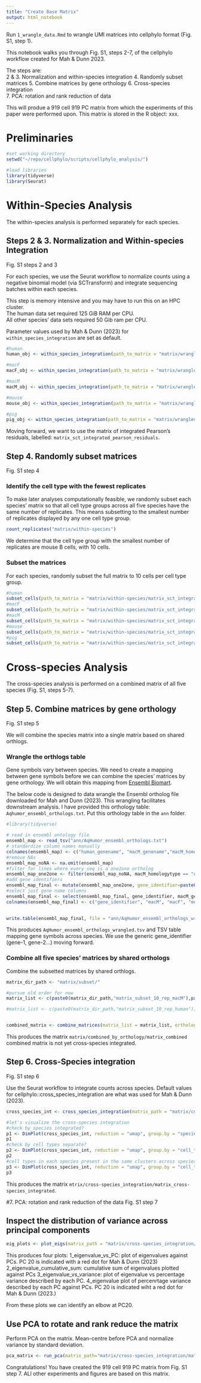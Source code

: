 ```yaml
---
title: "Create Base Matrix"
output: html_notebook
---
```


Run `1_wrangle_data.Rmd` to wrangle UMI matrices into cellphylo format (Fig. S1, step 1).

This notebook walks you through Fig. S1, steps 2-7, of the cellphylo workflow created for Mah & Dunn 2023. 

The steps are:  
2 & 3. Normalization and within-species integration
4. Randomly subset matrices
5. Combine matrices by gene orthology 
6. Cross-species integration  
7. PCA: rotation and rank reduction of data  

This will produe a 919 cell 919 PC matrix from which the experiments of this paper were performed upon. This matrix is stored in the R object: xxx.  


# Preliminaries
```r
#set working directory
setwd("~/repo/cellphylo/scripts/cellphylo_analysis/")

#load libraries
library(tidyverse)
library(Seurat)
```


# Within-Species Analysis
The within-species analysis is performed separately for each species. 

## Steps 2 & 3. Normalization and Within-species Integration  
Fig. S1 steps 2 and 3

For each species, we use the Seurat workflow to normalize counts using a negative binomial model (via SCTransform) and integrate sequencing batches within each species.    

This step is memory intensive and you may have to run this on an HPC cluster.  
The human data set required 125 GiB RAM per CPU.  
All other species' data sets required 50 Gib ram per CPU.

Parameter values used by Mah & Dunn (2023) for `within_species_integration` are set as default.  

```r

#human
human_obj <- within_species_integration(path_to_matrix = "matrix/wrangled/matrix_wrangled_humanF", n_features=3000, k_weight = 100, print=TRUE)

#macF
macF_obj <- within_species_integration(path_to_matrix = "matrix/wrangled/matrix_wrangled_macF", n_features=3000, k_weight = 100, print=TRUE)

#macM
macM_obj <- within_species_integration(path_to_matrix = "matrix/wrangled/matrix_wrangled_macM", n_features=3000, k_weight = 100, print=TRUE)

#mouse
mouse_obj <- within_species_integration(path_to_matrix = "matrix/wrangled/matrix_wrangled_mouse", n_features=3000, k_weight = 100, print=TRUE)

#pig
pig_obj <- within_species_integration(path_to_matrix = "matrix/wrangled/matrix_wrangled_pigF", n_features=3000, k_weight = 100, print=TRUE)

```

Moving forward, we want to use the matrix of integrated Pearson's residuals, labelled: `matrix_sct_integrated_pearson_residuals`.  

## Step 4. Randomly subset matrices  
Fig. S1 step 4

### Identify the cell type with the fewest replicates
To make later analyses computationally feasible, we randomly subset each species' matrix so that all cell type groups across all five species have the same number of replicates. This means subsetting to the smallest number of replicates displayed by any one cell type group.  

```r

count_replicates("matrix/within-species")

```

We determine that the cell type group with the smallest number of replicates are mouse B cells, with 10 cells.  

### Subset the matrices 

For each species, randomly subset the full matrix to 10 cells per cell type group.  
```r
#human
subset_cells(path_to_matrix = "matrix/within-species/matrix_sct_integrated_pearson_residuals_human", n_reps = 10, print=TRUE)
#macF
subset_cells(path_to_matrix = "matrix/within-species/matrix_sct_integrated_pearson_residuals_macF", n_reps = 10, print=TRUE)
#macM
subset_cells(path_to_matrix = "matrix/within-species/matrix_sct_integrated_pearson_residuals_macM", n_reps = 10, print=TRUE)
#mouse
subset_cells(path_to_matrix = "matrix/within-species/matrix_sct_integrated_pearson_residuals_mouse", n_reps = 10, print=TRUE)
#pig
subset_cells(path_to_matrix = "matrix/within-species/matrix_sct_integrated_pearson_residuals_pig", n_reps = 10, print=TRUE)

```

# Cross-species Analysis
The cross-species analysis is performed on a combined matrix of all five species (Fig. S1, steps 5-7).

## Step 5. Combine matrices by gene orthology 
Fig. S1 step 5

We will combine the species matrix into a single matrix based on shared orthlogs.  

### Wrangle the orthlogs table  

Gene symbols vary between species. We need to create a mapping between gene symbols before we can combine the species' matrices by gene orthology. We will obtain this mapping from [Ensembl Biomart](https://www.ensembl.org/biomart/martview/).  

The below code is designed to data wrangle the Ensembl ortholog file downloaded for Mah and Dunn (2023). This wrangling facilitates downstream analysis. I have provided this orthology table: `Aqhumor_ensembl_orthologs.txt`. Put this orthology table in the `ann` folder. 


```r
#library(tidyverse)

# read in ensembl ontology file
ensembl_map <- read_tsv("ann/AqHumor_ensembl_orthologs.txt")
# standardize column names manually
colnames(ensembl_map) <- c("human_genename", "macM_genename","macM_homologytype", "macF_genename", "macF_homologytype","mouse_genename","mouse_homologytype", "pig_genename", "pig_homologytype")
#remove NAs
ensembl_map_noNA <- na.omit(ensembl_map)
#filter for lines where every seq is a one2one ortholog
ensembl_map_one2one <- filter(ensembl_map_noNA, macM_homologytype == "ortholog_one2one" & macF_homologytype == "ortholog_one2one" & mouse_homologytype == "ortholog_one2one" & pig_homologytype == "ortholog_one2one")
#add gene identifiers
ensembl_map_final <- mutate(ensembl_map_one2one, gene_identifier=paste0("gene_",1:nrow(ensembl_map_one2one)))
#select just gene name columns
ensembl_map_final <- select(ensembl_map_final, gene_identifier, macM_genename, macF_genename, mouse_genename, pig_genename, human_genename)
colnames(ensembl_map_final) <- c("gene_identifier", "macM", "macF", "mouse", "pig", "human")
                         

write.table(ensembl_map_final, file = "ann/AqHumor_ensembl_orthologs_wrangled.tsv", quote=FALSE, sep="\t", col.names=TRUE, row.names=FALSE)

```

This produces `AqHumor_ensembl_orthologs_wrangled.tsv` and TSV table mapping gene symbols across species. We use the generic gene_identifier (gene-1, gene-2...) moving forward.

### Combine all five species' matrices by shared orthologs

Combine the subsetted matrices by shared orthlogs.  

```r

matrix_dir_path <- "matrix/subset/"

#pursue old order for now
matrix_list <- c(paste0(matrix_dir_path,"matrix_subset_10_rep_macM"),paste0(matrix_dir_path,"matrix_subset_10_rep_macF/"),paste0(matrix_dir_path,"matrix_subset_10_rep_mouse"),paste0(matrix_dir_path,"matrix_subset_10_rep_pig/"),paste0(matrix_dir_path,"matrix_subset_10_rep_human/"))

#matrix_list <- c(paste0(matrix_dir_path,"matrix_subset_10_rep_human"),paste0(matrix_dir_path,"matrix_subset_10_rep_macF/"),paste0(matrix_dir_path,"matrix_subset_10_rep_macM"),paste0(matrix_dir_path,"matrix_subset_10_rep_mouse/"),paste0(matrix_dir_path,"matrix_subset_10_rep_pig/"))


combined_matrix <- combine_matrices(matrix_list = matrix_list, ortholog_map_path = "ann/AqHumor_ensembl_orthologs_wrangled.tsv", print=TRUE)

```

This produces the matrix `matrix/combined_by_orthology/matrix_combined` combined matrix is not yet cross-species integrated.

## Step 6. Cross-Species integration
Fig. S1 step 6

Use the Seurat workflow to integrate counts across species. Default values for cellphylo::cross_species_integration are what was used for Mah & Dunn (2023).

```r

cross_species_int <- cross_species_integration(matrix_path = "matrix/combined_by_orthology/matrix_combined")

#let's visualize the cross-species integration
#check by species integrated?
p1 <- DimPlot(cross_species_int, reduction = "umap", group.by = "species_id")
p1
#check by cell types separate?
p2 <- DimPlot(cross_species_int, reduction = "umap", group.by = "cell_type_id")
p2
#cell types in each species present in the same clusters across species?
p3 <- DimPlot(cross_species_int, reduction = "umap", group.by = "cell_type_id", split.by = "species_id")
p3
```
This produces the matrix `mtrix/cross-species_integration/matrix_cross-species_integrated`.

#7. PCA: rotation and rank reduction of the data 
Fig. S1 step 7

## Inspect the distribution of variance across principal components
```r
eig_plots <- plot_eigs(matrix_path = "matrix/cross-species_integration/matrix_cross-species_integrated/", highlight=20, print=TRUE)

```

This produces four plots:
1_eigenvalue_vs_PC: plot of eigenvalues against PCs. PC 20 is indicated with a red dot for Mah & Dunn (2023)
2_eigenvalue_cumulative_sum: cumulative sum of eigenvalues plotted against PCs
3_eigenvalue_vs_variance: plot of eigenvalue vs percentage variance described by each PC.
4_eigenvalue plot of percenrtage variance described by each PC against PCs. PC 20 is indicated wiht a red dot for Mah & Dunn (2023.)

From these plots we can identify an elbow at PC20. 

## Use PCA to rotate and rank reduce the matrix

Perform PCA on the matrix. Mean-centre before PCA and normalize variance by standard deviation. 
```r
pca_matrix <- run_pca(matrix_path="matrix/cross-species_integration/matrix_cross-species_integrated", n_PCs=919, print=TRUE)
```


Congratulations! You have created the 919 cell 919 PC matrix from Fig. S1 step 7. ALl other experiments and figures are based on this matrix.

